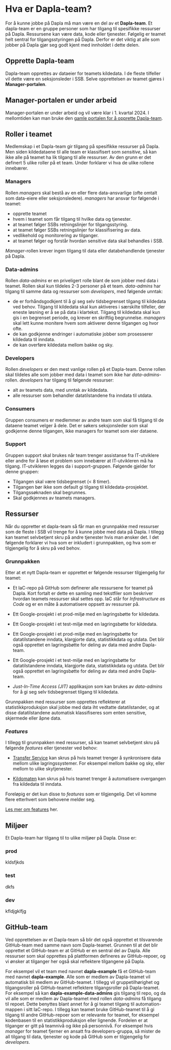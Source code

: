 # Hva er Dapla-team?

For å kunne jobbe på Dapla må man være en del av et **Dapla-team**. Et dapla-team er en gruppe personer som har tilgang til spesifikke ressurser på Dapla. Ressursene kan være data, kode eller tjenester. Følgelig er teamet helt sentral for tilgangsstyringen på Dapla. Derfor er det viktig at alle som jobber på Dapla gjør seg godt kjent med innholdet i dette delen.

## Opprette Dapla-team

Dapla-team opprettes av dataeier for teamets kildedata. I de fleste tilfeller vil dette være en seksjonsleder i SSB. Selve opprettelsen av teamet gjøres i **Manager-portalen**.

::: {.callout-warning}
# Manager-portalen er under arbeid
Manager-portalen er under arbeid og vil være klar i 1. kvartal 2024. I mellomtiden kan man bruke den [gamle portalen for å opprette Dapla-team](https://start.dapla.ssb.no/).
:::

## Roller i teamet

Medlemskap i et Dapla-team gir tilgang på spesifikke ressurser på Dapla. Men siden kildedataene til alle team er klassifisert som *sensitive*, så kan ikke alle på teamet ha lik tilgang til alle ressurser. Av den grunn er det definert 5 ulike roller på et team. Under forklarer vi hva de ulike rollene innebærer.

### Managers

Rollen *managers* skal bestå av en eller flere data-ansvarlige (ofte omtalt som data-eiere eller seksjonsledere). *managers* har ansvar for følgende i teamet:

- opprette teamet
- hvem i teamet som får tilgang til hvilke data og tjenester.
- at teamet følger SSBs retningslinjer for tilgangsstyring.
- at teamet følger SSBs retningslinjer for klassifisering av data.
- vedlikehold og monitorering av tilganger.
- at teamet følger og forstår hvordan sensitive data skal behandles i SSB.

*Manager*-rollen krever ingen tilgang til data eller databehandlende tjenester på Dapla. 

### Data-admins

Rollen *data-admins* er en priveligert rolle blant de som jobber med data i teamet. Rollen skal kun tildeles 2-3 personer på et team. *data-admins* har tilgang til samme data og ressurser som *developers*, med følgende unntak:

- de er forhåndsgodkjent til å gi seg selv tidsbegrenset tilgang til kildedata ved behov. Tilgang til kildedata skal kun aktiveres i særskilte tilfeller, der eneste løsning er å se på data i klartekst. Tilgang til kildedata skal kun gis i en begrenset periode, og krever en skriftlig begrunnelse. *managers* skal lett kunne monitere hvem som aktiverer denne tilgangen og hvor ofte. 
- de kan godkjenne endringer i automatiske jobber som prosesserer kildedata til inndata.
- de kan overføre kildedata mellom bakke og sky.  

### Developers

Rollen *developers* er den mest vanlige rollen på et Dapla-team. Denne rollen skal tildeles alle som jobber med data i teamet som ikke har *data-admins*-rollen. *developers* har tilgang til følgende ressurser:

- alt av teamets data, med unntak av kildedata.
- alle ressurser som behandler datatilstandene fra inndata til utdata.

### Consumers

Gruppen consumers er medlemmer av andre team som skal få tilgang til de dataene teamet velger å dele.  Det er søkers seksjonsleder som skal godkjenne denne tilgangen, ikke managers for teamet som eier dataene. 

### Support

Gruppen support skal brukes når team trenger assistanse fra IT-utviklere eller andre for å løse et problem som innebærer at IT-utvikleren må ha tilgang. IT-utvikleren legges da i support-gruppen. Følgende gjelder for denne gruppen:

- Tilgangen skal være tidsbegrenset (< 8 timer).
- Tilgangen bør ikke som default gi tilgang til kildedata-prosjektet.
- Tilgangssøknaden skal begrunnes.
- Skal godkjennes av teamets managers.

## Ressurser

Når du oppretter et dapla-team så får man en grunnpakke med ressurser som de fleste i SSB vil trenge for å kunne jobbe med data på Dapla. I tillegg kan teamet selvbetjent skru på andre tjenester hvis man ønsker det. I det følgende forklarer vi hva som er inkludert i grunnpakken, og hva som er tilgjengelig for å skru på ved behov.

### Grunnpakken

Etter at et nytt Dapla-team er opprettet er følgende ressurser tilgjengelig for teamet:

- Et IaC-repo på GitHub som definerer alle ressursene for teamet på Dapla. Kort fortalt er dette en samling med tekstfiler som beskriver hvordan teamets ressurser skal settes opp. IaC står for *Infrastructure as Code* og er en måte å automatisere oppsett av ressurser på.

- Ett Google-prosjekt i et prod-miljø med en lagringsbøtte for kildedata.

- Ett Google-prosjekt i et test-miljø med en lagringsbøtte for kildedata.

- Ett Google-prosjekt  i et prod-miljø med en lagringsbøtte for datatilstandene inndata, klargjorte data, statistikkdata og utdata. Det blir også opprettet en lagringsbøtte for deling av data med andre Dapla-team.

- Ett Google-prosjekt i et test-miljø med en lagringsbøtte for datatilstandene inndata, klargjorte data, statistikkdata og utdata. Det blir også opprettet en lagringsbøtte for deling av data med andre Dapla-team.

- *Just-In-Time Access (JIT)* applikasjon som kan brukes av *data-admins* for å gi seg selv tidsbegrenset tilgang til kildedata.

Grunnpakken med ressurser som opprettes reflekterer at statistikkproduksjon skal jobbe med data iht vedtatte datatilstander, og at disse datatilstandene automatisk klassifiseres som enten sensitive, skjermede eller åpne data.

### *Features*

I tillegg til grunnpakken med ressurser, så kan teamet selvbetjent skru på følgende *features* eller tjenester ved behov:

- [Transfer Service](./transfer-service.html) kan skrus på hvis teamet trenger å synkronisere data mellom ulike lagringssystemer. For eksempel mellom bakke og sky, eller mellom to ulike skytjenester.

- [Kildomaten](./kildomaten.html) kan skrus på hvis teamet trenger å automatisere overgangen fra kildedata til inndata.

Foreløpig er det kun disse to *features* som er tilgjengelig. Det vil komme flere etterhvert som behovene melder seg.

[Les mer om features](./features.html) her. 

## Miljøer

Et Dapla-team har tilgang til to ulike miljøer på Dapla. Disse er:


### prod

kldsfjkds

### test

dkfs    

### dev

kfldjgklfjg


## GitHub-team

Ved opprettelsen av et Dapla-team så blir det også opprettet et tilsvarende GitHub-team med samme navn som Dapla-teamet. Grunnen til at det blir opprettet et GitHub-team er at GitHub er en sentral del av Dapla. Alle ressurser som skal opprettes på plattformen defineres av GitHub-repoer, og vi ønsker at tilganger her også skal reflektere tilgangene på Dapla. 

For eksempel vil et team med navnet **dapla-example** få et GitHub-team med navnet **dapla-example**. Alle som er medlem av Dapla-teamet vil automatisk bli medlem av GitHub-teamet. I tillegg vil gruppetilhørighet og tilgangsroller på GitHub-teamet reflektere tilgangsroller på Dapla-teamet. For eksempel så kan **dapla-example-data-admins** gis tilgang til repo, og da vil alle som er medlem av Dapla-teamet med rollen *data-admins* få tilgang til repoet. Dette benyttes blant annet for å gi teamet tilgang til automation-mappen i sitt IaC-repo. I tillegg kan teamet bruke GitHub-teamet til å gi tilgang til andre GitHub-repoer som er relevante for teamet, for eksempel kodenbasen til en statistikkproduksjon eller lignende. Fordelen er at tilganger er gitt på teamnivå og ikke på personnivå. For eksempel hvis *manager* for teamet fjerner en ansatt fra developers-gruppa, så mister de all tilgang til data, tjenester og kode på GitHub som er tilgjengelig for *developers*. 
